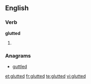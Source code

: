 ==English==

===Verb===
'''glutted'''

# {{past of|[[glut]]}}

===Anagrams===
* [[guttled#English|guttled]]

[[et:glutted]]
[[fr:glutted]]
[[te:glutted]]
[[vi:glutted]]
